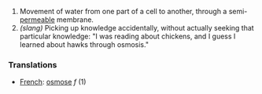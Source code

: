 # Movement of water from one part of a cell to another, through a semi-[[permeable]] membrane.
# <i>(slang)</i> Picking up knowledge accidentally, without actually seeking that particular knowledge: "I was reading about chickens, and I guess I learned about hawks through osmosis."

===Translations===
*[[French]]: [[osmose]] ''f'' (1)